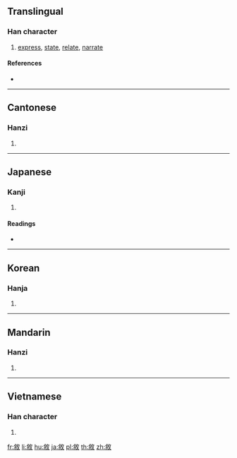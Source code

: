 {{also|叙|敍}}
==Translingual==

===Han character===
{{Han char|rn=66|rad=攴|as=07|sn=11|four=88940|canj=ODOK|ids=⿰余攵}}

# [[express]], [[state]], [[relate]], [[narrate]]

====References====
* {{Han ref|kx=0472.051|dkj=13206|dj=0821.140|hdz=21463.030|uh=6558|ud=25944|bh=B1D4|bd=45524}}

----

==Cantonese==

===Hanzi===
{{yue-hanzi|jyut=zeoi6|y=jeui6|sim=叙}}

# {{defn|lang=yue|sort=攴07}}

----

==Japanese==

===Kanji===
{{ja-kanji|grade=|rs=攴07}}

# {{defn|lang=ja|sort=攴07}}

====Readings====
* {{ja-readings|on=[[じょ]] (jo)|kun=[[ついでる]] (tsuideru), [[ついで]] (tsuide)}}

----

==Korean==

===Hanja===
{{ko-hanja|hangeul=서|eumhun=|rv=seo|mr=sŏ|y=se}}

# {{defn|lang=ko|sort=攴07}}

----

==Mandarin==

===Hanzi===
{{cmn-hanzi|sim=叙|pin=[[xù]] ([[xu4]])|wg=hsü<sup>4</sup>}}

# {{defn|lang=cmn|sort=攴07}}

----

==Vietnamese==

===Han character===
{{vi-hantu|[[tự]]|rs=攴07}}

# {{defn|lang=vi|sort=攴07}}

[[fr:敘]]
[[li:敘]]
[[hu:敘]]
[[ja:敘]]
[[pl:敘]]
[[th:敘]]
[[zh:敘]]